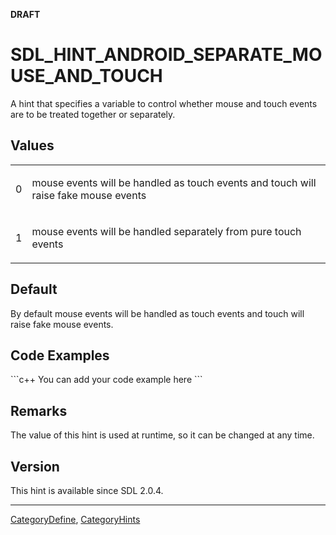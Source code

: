 
<span color="red">'''DRAFT'''</span>


<!-- #*^*^*^*^*See http://wiki.libsdl.org/moin.cgi/SGEnumerations for details on editing this page*^*^*^*^* -->


= SDL_HINT_ANDROID_SEPARATE_MOUSE_AND_TOUCH =
A hint that specifies a variable to control whether mouse and touch events are to be treated together or separately.




== Values ==
{|
|0
|mouse events will be handled as touch events and touch will raise fake mouse events
|-
|1
|mouse events will be handled separately from pure touch events
|}


== Default ==
By default mouse events will be handled as touch events and touch will raise fake mouse events.

== Code Examples ==
```c++
You can add your code example here
```

<!-- #Leave this section as-is unless you have a code example to put in.  In that case, replace You can add your code example here with your code example following the Style Guide instructions.  Leave the rest of the markup alone and delete this comment. -->


== Remarks ==
The value of this hint is used at runtime, so it can be changed at any time.


== Version ==
This hint is available since SDL 2.0.4.

----
[[CategoryDefine]], [[CategoryHints]]
<!-- #See the Style Guide for instructions on editing the footer. -->
